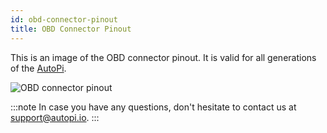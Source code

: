 ```yaml
---
id: obd-connector-pinout
title: OBD Connector Pinout
---
```


This is an image of the OBD connector pinout. It is valid for all generations of the [AutoPi](https://www.autopi.io).

![OBD connector pinout](/img/hardware/legacy_devices/autopi_dongle_gen3/obd_connector_pinout/obd_connector_pinout.png)

:::note
In case you have any questions, don't hesitate to contact us at [support@autopi.io](mailto:support@autopi.io).
:::
